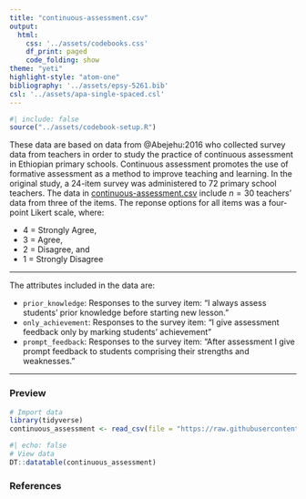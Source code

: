 ```yaml
---
title: "continuous-assessment.csv"
output: 
  html:
    css: '../assets/codebooks.css'
    df_print: paged
    code_folding: show
theme: "yeti"
highlight-style: "atom-one"
bibliography: '../assets/epsy-5261.bib'
csl: '../assets/apa-single-spaced.csl'
---
```



```r
#| include: false
source("../assets/codebook-setup.R")
```


These data are based on data from @Abejehu:2016 who collected survey data from teachers in order to study the practice of continuous assessment in Ethiopian primary schools. Continuous assessment promotes the use of formative assessment as a method to improve teaching and learning. In the original study, a 24-item survey was administered to 72 primary school teachers. The data in [continuous-assessment.csv](https://raw.githubusercontent.com/zief0002/epsy-5261/main/data/continuous-assessment.csv) include $n=30$ teachers' data from three of the items. The reponse options for all items was a four-point Likert scale, where:

- 4 = Strongly Agree, 
- 3 = Agree,
- 2 = Disagree, and 
- 1 = Strongly Disagree 

---

The attributes included in the data are:

- `prior_knowledge`: Responses to the survey item: "I always assess students’ prior knowledge before starting new lesson."
- `only_achievement`: Responses to the survey item: "I give assessment feedback only by marking students’ achievement"
- `prompt_feedback`: Responses to the survey item: "After assessment I give prompt feedback to students comprising their strengths and weaknesses."


---


### Preview

```r
# Import data
library(tidyverse)
continuous_assessment <- read_csv(file = "https://raw.githubusercontent.com/zief0002/epsy-5261/main/data/continuous-assessment.csv")
```

```r
#| echo: false
# View data
DT::datatable(continuous_assessment)
```


### References



